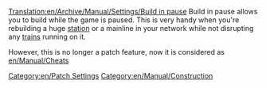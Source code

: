 [[Translation:en/Archive/Manual/Settings/Build in pause]]
Build in pause allows you to build while the game is paused. This is very handy when you're rebuilding a huge [[en/Manual/Stations|station]] or a mainline in your network while not disrupting any [[en/Manual/Trains|trains]] running on it.

However, this is no longer a patch feature, now it is considered as [[en/Manual/Cheats]]

[[Category:en/Patch Settings]]
[[Category:en/Manual/Construction]]

{{en/Stub}}